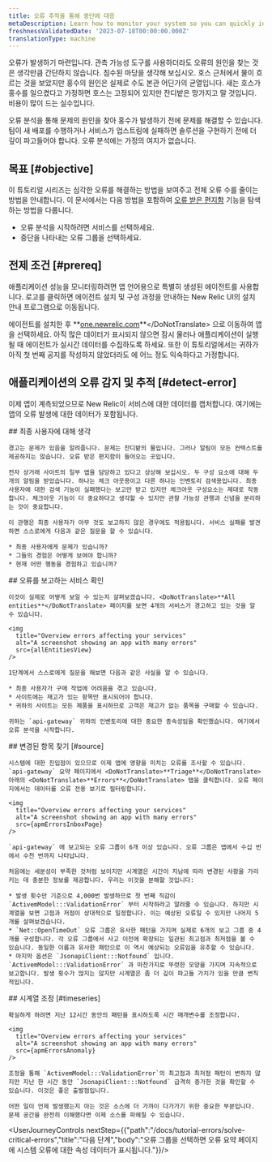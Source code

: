 ```yaml
---
title: 오류 추적을 통해 중단에 대응
metaDescription: Learn how to monitor your system so you can quickly identify and resolve many error occurrences fast.
freshnessValidatedDate: '2023-07-18T00:00:00.000Z'
translationType: machine
---
```






오류가 발생하기 마련입니다. 관측 가능성 도구를 사용하더라도 오류의 원인을 찾는 것은 생각만큼 간단하지 않습니다. 침수된 마당을 생각해 보십시오. 호스 근처에서 물이 흐르는 것을 보았지만 홍수의 원인은 실제로 수도 본관 어딘가의 균열입니다. 새는 호스가 홍수를 일으켰다고 가정하면 호스는 고정되어 있지만 잔디밭은 망가지고 말 것입니다. 비용이 많이 드는 실수입니다.

오류 분석을 통해 문제의 원인을 찾아 홍수가 발생하기 전에 문제를 해결할 수 있습니다. 팀이 새 배포를 수행하거나 서비스가 업스트림에 실패하면 솔루션을 구현하기 전에 더 깊이 파고들어야 합니다. 오류 분석에는 가정의 여지가 없습니다.

## 목표 [#objective]

이 튜토리얼 시리즈는 심각한 오류를 해결하는 방법을 보여주고 전체 오류 수를 줄이는 방법을 안내합니다. 이 문서에서는 다음 방법을 포함하여 [오류 받은 편지함](/docs/errors-inbox/getting-started) 기능을 탐색하는 방법을 다룹니다.

* 오류 분석을 시작하려면 서비스를 선택하세요.
* 중단을 나타내는 오류 그룹을 선택하세요.

## 전제 조건 [#prereq]

애플리케이션 성능을 모니터링하려면 앱 언어용으로 특별히 생성된 에이전트를 사용합니다. 로고를 클릭하면 에이전트 설치 및 구성 과정을 안내하는 New Relic UI의 설치 안내 프로그램으로 이동됩니다.

<TechTileGrid>
  <TechTile
    name="Go agent"
    icon="logo-go"
    to="https://one.newrelic.com/nr1-core?state=985d4005-ba90-a8c7-1da1-2af34539b03b"
  />

  <TechTile
    name="Java agent"
    icon="logo-java"
    to="https://one.newrelic.com/nr1-core?state=80d18bcb-4919-1fcb-2b77-9406838eb916"
  />

  <TechTile
    name=".NET agent"
    icon="logo-dotnet"
    to="https://one.newrelic.com/nr1-core?state=30e93090-6dfa-6b70-8e75-472f54414355"
  />

  <TechTile
    name="Node.js agent"
    icon="logo-nodejs"
    to="https://one.newrelic.com/marketplace/install-data-source?state=be2e62fa-cc3b-c428-27c4-8d662c9e80a1"
  />

  <TechTile
    name="PHP agent"
    icon="logo-php"
    to="https://one.newrelic.com/nr1-core?state=aa633b41-72d4-009c-3abf-55dcf64894fe"
  />

  <TechTile
    name="Python agent"
    icon="logo-python"
    to="https://one.newrelic.com/nr1-core?state=20fda75b-58fb-a92a-f9e1-7b052035c6e8"
  />

  <TechTile
    name="Ruby agent"
    icon="logo-ruby"
    to="https://one.newrelic.com/nr1-core?state=d69143ab-605c-579b-25bf-cc6e5fee5b80"
  />
</TechTileGrid>

에이전트를 설치한 후 <DoNotTranslate>**[one.newrelic.com](https://one.newrelic.com/nr1-core?filters=(domain%3D'APM'ANDtype%3D'APPLICATION'))**</DoNotTranslate> 으로 이동하여 앱을 선택하세요. 아직 많은 데이터가 표시되지 않으면 잠시 물러나 애플리케이션이 실행될 때 에이전트가 실시간 데이터를 수집하도록 하세요. 또한 이 튜토리얼에서는 귀하가 아직 첫 번째 공지를 작성하지 않았더라도 <InlinePopover type="alertsTutorial"/>에 어느 정도 익숙하다고 가정합니다.

## 애플리케이션의 오류 감지 및 추적 [#detect-error]

이제 앱이 계측되었으므로 New Relic이 서비스에 대한 데이터를 캡처합니다. 여기에는 앱의 오류 발생에 대한 데이터가 포함됩니다.

<Steps>
  <Step>
    ## 최종 사용자에 대해 생각

    경고는 문제가 있음을 알려줍니다. 문제는 잔디밭의 물입니다. 그러나 알림이 모든 컨텍스트를 제공하지는 않습니다. 오류 받은 편지함이 들어오는 곳입니다.

    전자 상거래 사이트의 일부 앱을 담당하고 있다고 상상해 보십시오. 두 구성 요소에 대해 두 개의 알림을 받았습니다. 하나는 체크 아웃용이고 다른 하나는 인벤토리 검색용입니다. 최종 사용자에 대한 검색 기능이 실패했다는 보고만 받고 있지만 체크아웃 구성요소는 제대로 작동합니다. 체크아웃 기능이 더 중요하다고 생각할 수 있지만 관찰 가능성 관행과 신념을 분리하는 것이 중요합니다.

    이 관행은 최종 사용자가 아무 것도 보고하지 않은 경우에도 적용됩니다. 서비스 실패를 발견하면 스스로에게 다음과 같은 질문을 할 수 있습니다.

    * 최종 사용자에게 문제가 있습니까?
    * 그들의 경험은 어떻게 보여야 합니까?
    * 현재 어떤 행동을 경험하고 있습니까?
  </Step>

  <Step>
    ## 오류를 보고하는 서비스 확인

    이것이 실제로 어떻게 보일 수 있는지 살펴보겠습니다. <DoNotTranslate>**All entities**</DoNotTranslate> 페이지를 보면 4개의 서비스가 경고하고 있는 것을 알 수 있습니다.

    <img
      title="Overview errors affecting your services"
      alt="A screenshot showing an app with many errors"
      src={allEntitiesView}
    />

    1단계에서 스스로에게 질문을 해보면 다음과 같은 사실을 알 수 있습니다.

    * 최종 사용자가 구매 작업에 어려움을 겪고 있습니다.
    * 사이트에는 재고가 있는 항목만 표시되어야 합니다.
    * 귀하의 사이트는 모든 제품을 표시하므로 고객은 재고가 없는 품목을 구매할 수 있습니다.

    귀하는 `api-gateway` 귀하의 인벤토리에 대한 중요한 종속성임을 확인했습니다. 여기에서 오류 분석을 시작합니다.
  </Step>

  <Step>
    ## 변경된 항목 찾기 [#source]

    시스템에 대한 진입점이 있으므로 이제 앱에 영향을 미치는 오류를 조사할 수 있습니다. `api-gateway` 요약 페이지에서 <DoNotTranslate>**Triage**</DoNotTranslate> 아래의 <DoNotTranslate>**Errors**</DoNotTranslate> 탭을 클릭합니다. 오류 페이지에서는 데이터를 오류 전용 보기로 필터링합니다.

    <img
      title="Overview errors affecting your services"
      alt="A screenshot showing an app with many errors"
      src={apmErrorsInboxPage}
    />

    `api-gateway` 에 보고되는 오류 그룹이 6개 이상 있습니다. 오류 그룹은 앱에서 수십 번에서 수천 번까지 나타납니다.

    처음에는 세분성이 부족한 것처럼 보이지만 시계열은 시간이 지남에 따라 변경된 사항을 가리키는 데 충분한 정보를 제공합니다. 우리는 이것을 분해할 것입니다:

    * 발생 횟수만 기준으로 4,000번 발생하므로 첫 번째 직감이 `ActivemModel:::ValidationError` 부터 시작하라고 알려줄 수 있습니다. 하지만 시계열을 보면 고점과 저점이 상대적으로 일정합니다. 이는 예상된 오류일 수 있지만 나머지 5개를 살펴보겠습니다.
    * `Net::OpenTimeOut` 오류 그룹은 유사한 패턴을 가지며 실제로 6개의 보고 그룹 중 4개를 구성합니다. 각 오류 그룹에서 사고 이전에 확장되는 일관된 최고점과 최저점을 볼 수 있습니다. 동일한 이름과 유사한 패턴으로 이 역시 예상되는 오류임을 유추할 수 있습니다.
    * 마지막 옵션은 `JsonapiClient:::Notfound` 입니다. `ActivemModel:::ValidationError` 과 마찬가지로 뚜렷한 모양을 가지며 지속적으로 보고합니다. 발생 횟수가 많지는 않지만 시계열은 좀 더 깊이 파고들 가치가 있을 만큼 변칙적입니다.
  </Step>

  <Step>
    ## 시계열 조정 [#timeseries]

    확실하게 하려면 지난 12시간 동안의 패턴을 표시하도록 시간 매개변수를 조정합니다.

    <img
      title="Overview errors affecting your services"
      alt="A screenshot showing an app with many errors"
      src={apmErrorsAnomaly}
    />

    조정을 통해 `ActivemModel:::ValidationError`의 최고점과 최저점 패턴이 변하지 않지만 지난 한 시간 동안 `JsonapiClient:::Notfound` 급격히 증가한 것을 확인할 수 있습니다. 이것은 좋은 출발점입니다.

    어떤 일이 언제 발생했는지 아는 것은 소스에 더 가까이 다가가기 위한 중요한 부분입니다. 문제 공간을 완전히 이해했다면 이제 소스를 파헤칠 수 있습니다.
  </Step>
</Steps>

<UserJourneyControls nextStep={{"path":"/docs/tutorial-errors/solve-critical-errors","title":"다음 단계","body":"오류 그룹을 선택하면 오류 요약 페이지에 시스템 오류에 대한 속성 데이터가 표시됩니다."}}/>